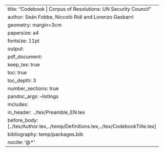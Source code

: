 ---
title: "Codebook | Corpus of Resolutions: UN Security Council"
author: Seán Fobbe, Niccolò Ridi and Lorenzo Gasbarri
geometry: margin=3cm
papersize: a4
fontsize: 11pt
output:
  pdf_document:
    keep_tex: true
    toc: true
    toc_depth: 3
    number_sections: true
    pandoc_args: --listings
    includes:
      in_header: ../tex/Preamble_EN.tex
      before_body: [../tex/Author.tex,../temp/Definitions.tex,../tex/CodebookTitle.tex]
bibliography: temp/packages.bib
nocite: '@*'
 ---
